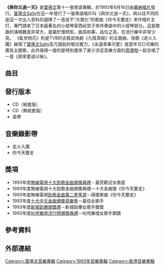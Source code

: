 {{Infobox Album 
| Name		= 與你又過一天
| Type		= [[專輯|專輯]]
| Artist	= [[葉蒨文|葉蒨文]] 
| Cover		= 與你又過一天 cover.jpg
| Released  	= 1993年6月16日
| Recorded  	= 1993年2月14日－3月
| Length        = 51分45秒
| Genre		= [[粵語流行音樂|粵語流行音樂]] 
| Label		= [[華納唱片_(香港)|華納唱片]]
| Producer	= [[葉蒨文|葉蒨文]]、[[林子祥|林子祥]]、[[黃柏高|黃柏高]]<br>(曲目1－4, 6－8, 10, 12)<br>[[鍾定一|鍾定一]] (曲目5, 9, 11)
| Last album	= [[明月心|明月心]]<br>(1993年5月1日)
| This album	= '''與你又過一天'''<br>(1993年6月16日)
| Next album	= [[離開情人的日子|離開情人的日子]]<br>(1994年1月28日)
}}

'''《與你又過一天》'''是[[葉蒨文|葉蒨文]]第十一張粵語專輯，於1993年6月16日由[[華納唱片_(香港)|華納唱片]]發行。[[葉蒨文|葉蒨文]]Sally在這一年發行了一張粵語唱片叫《與你又過一天》，與以往不同的是這一次出人意料的選擇了一首並不“大眾化”的歌曲《你今天要走》來作唱片主打，專門請來了日本最著名的小提琴家西屺崇子來伴奏曲中的小提琴部分。這首歌曲的演唱難度非常大，是屬於慢熱型，曲高和寡，品位之高，在流行樂中非常少見。 《亂世桃花》則是TVB的古裝武俠劇《九陰真經》的主題曲，快歌《走火入魔》展現了[[葉蒨文|葉蒨文]]Sally高亢強勁的唱功實力，《永遠青春可愛》是當年可口可樂的廣告主題歌，此外值得一提的是特別邀來了甚少涉足音樂方面的[[周潤發|周潤發]]一起合唱了一首《原來愛過以後》。

==曲目==
{{Tracklist
| collapsed = 
| headline = 
| font_size = 
| total_length = 51:45

| all_writing = 
| all_music = 
| all_lyrics = 
| all_arranger = 
| all_producer = 
| all_except = 

| writing_credits = 
| music_credits = yes
| lyrics_credits = yes
| arranger_credits = yes
| extra_column = 
| longnote_column = yes

| title1 = 與你又過一天
| note1 = 
| longnote1 = '''第四主打'''<br>改編自[[黃小琥|黃小琥]]的歌曲《分不到你的愛》
| music1 = [[伍思凱|伍思凱]]
| lyrics1 = [[劉卓輝|劉卓輝]]
| arranger1 = [[蘇德華|蘇德華]]
| extra1 = 
| length1 = 4:42

| title2 = 你今天要走
| note2 = 
| longnote2 = '''第二主打'''<br>改編自[[張清芳|張清芳]]的歌曲《雪下得太早》
| music2 = [[熊美玲|熊美玲]]
| lyrics2 = [[林振強|林振強]]
| arranger2 = [[鮑比達|鮑比達]]
| extra2 = 
| length2 = 5:40

| title3 = 理想中的人
| note3 = 
| longnote3 = 國語版本為《明月心》<br>兩個版本編曲有別
| music3 = [[陳大力|陳大力]]<br>[[陳秀男|陳秀男]]
| lyrics3 = [[潘源良|潘源良]]
| arranger3 = 鮑比達
| extra3 = 
| length3 = 3:59

| title4 = 亂世桃花
| note4 = [[林子祥|林子祥]]合唱
| longnote4 = 無線電視劇《[[射鵰英雄傳之九陰真經|射鵰英雄傳之九陰真經]]》主題曲<br>國語版本為《誰的心讓我停泊》
| music4 = 陳大力<br>陳秀男
| lyrics4 = [[潘偉源|潘偉源]]
| arranger4 = [[Ricky_Ho|Ricky Ho]]
| extra4 = 
| length4 = 4:56

| title5 = 走火入魔
| note5 = 
| longnote5 = '''第一主打'''<br>改編自Whitney Houston的歌曲《Queen of the Night》
| music5 = [[L._A._Reid|L. A. Reid]]<br>[[娃娃臉_(藝人)|Babyface]]<br>[[Daryl_Simmons|Daryl Simmons]]<br>[[惠特妮·休斯顿|Whitney Houston]]
| lyrics5 = 林振強
| arranger5 = [[Terry_Chan|Terry Chan]]
| extra5 = 
| length5 = 3:34

| title6 = 女人的眼淚
| note6 = 
| longnote6 = '''第五主打'''<br>
| music6 = [[徐嘉良|徐嘉良]]
| lyrics6 = [[鄭淑妃|鄭淑妃]]
| arranger6 = [[Belinda_Foo|Belinda Foo]]
| extra6 = 
| length6 = 4:26

| title7 = 今生不再為你等
| note7 = 
| longnote7 = 國語版本為《因為寂寞》
| music7 = 陳大力<br>陳秀男
| lyrics7 = 潘源良
| arranger7 = 鮑比達
| extra7 = 
| length7 = 4:00

| title8 = 我知我會後悔
| note8 = 
| longnote8 = 國語版本為《我該微笑還是哭》
| music8 = [[陳耀川|陳耀川]]
| lyrics8 = [[周禮茂|周禮茂]]
| arranger8 = 蘇德華
| extra8 = 
| length8 = 4:24

| title9 = 原來愛過以後
| note9 = [[周潤發|周潤發]]合唱
| longnote9 = '''第三主打'''<br>改編自[[楊钰瑩|楊钰瑩]]和[[毛宁|毛宁]]的歌曲《愛過以後》
| music9 = [[畢曉世|畢曉世]]
| lyrics9 = 潘源良
| arranger9 = [[杜自持|杜自持]]
| extra9 = 
| length9 = 4:01

| title10 = 枉費心思
| note10 = 
| longnote10 = 改編自[[張清芳|張清芳]]的歌曲《Men's Talk》
| music10 = [[鄭華娟|鄭華娟]]
| lyrics10 = 林振強
| arranger10 = 蘇德華
| extra10 = 
| length10 = 4:25

| title11 = 永遠青春可愛
| note11 = 
| longnote11 = 1993可口可樂粵語版廣告歌曲<br>國語版本為《Always》<br>改編自Joey Diggs的《Always》
| music11 = [[Terry_Coffey|Terry Coffey]]<br>[[Jon_Nettlesbey|Jon Nettlesbey]]
| lyrics11 = 劉卓輝
| arranger11 = [[鍾定一|鍾定一]]
| extra11 = 
| length11 = 3:19

| title12 = 與你又過一天
| note12 = 柔情版
| longnote12 = 
| music12 = 伍思凱
| lyrics12 = 劉卓輝
| arranger12 = 蘇德華
| extra12 = 
| length12 = 4:13
}}

==發行版本==
*CD（紙套版）
*CD（無紙套版）
*盒帶

==音樂錄影帶==
*走火入魔
*你今天要走

==獎項==
*1993年度[[無線電視|無線電視]][[1993年度十大勁歌金曲得獎名單|十大勁歌金曲頒獎典禮]] - 最受歡迎女歌星
*1993年度無線電視十大勁歌金曲頒獎典禮－十大金曲獎《你今天要走》
*1993年度無線電視[[1993年勁歌金曲第二季季選得獎名單|勁歌金曲第二季季選]]－得獎歌曲《你今天要走》
*1993年度[[第十六屆十大中文金曲得獎名單|十大中文金曲頒獎音樂會]]－最佳女歌手
*1993年度[[新城勁爆頒獎禮|新城勁爆頒獎禮]]－新城勁爆女歌手銀獎
*1993年度[[叱咤樂壇流行榜頒獎典禮|叱咤樂壇流行榜頒獎典禮]]－叱咤樂壇女歌手銅獎

==參考資料==

==外部連結==

{{葉蒨文}}

[[Category:葉蒨文音樂專輯|Category:葉蒨文音樂專輯]]
[[Category:1993年音樂專輯|Category:1993年音樂專輯]]
[[Category:香港音樂專輯|Category:香港音樂專輯]]